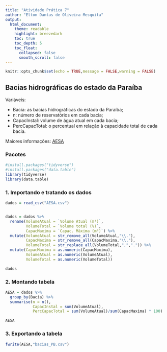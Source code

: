 ```yaml
---
title: "Atividade Prática 7"
author: "Elton Dantas de Oliveira Mesquita"
output:
  html_document:
    theme: readable
    highlight: breezedark
    toc: true
    toc_depth: 5
    toc_float:
      collapsed: false
      smooth_scroll: false
---
```


```r
knitr::opts_chunk$set(echo = TRUE,message = FALSE,warning = FALSE)
```

## Bacias hidrográficas do estado da Paraíba

Variáveis:

- Bacia: as bacias hidrográficas do estado da Paraíba;
- n: número de reservatórios em cada bacia;
- CapacInstal: volume de água atual em cada bacia;
- PercCapacTotal: o percentual em relação à capacidade total de cada bacia.

Maiores informações: <a href="http://www.aesa.pb.gov.br/aesa-website/wp-content/uploads/2016/11/PE_02.pdf" target="_blank">AESA</a>

### Pacotes
```r
#install.packages("tidyverse")
#install.packages("data.table")
library(tidyverse)
library(data.table)
```

### 1. Importando e tratando os dados
```r
dados = read_csv("AESA.csv")


dados = dados %>%
  rename(VolumeAtual = `Volume Atual (m³)`,
         VolumeTotal = `Volume total (%)`,
         CapacMaxima = `Capac. Máxima (m³)`) %>%
  mutate(VolumeAtual = str_remove_all(VolumeAtual,"\\."),
         CapacMaxima = str_remove_all(CapacMaxima,"\\."),
         VolumeTotal = str_replace_all(VolumeTotal,",",".")) %>% 
  mutate(CapacMaxima = as.numeric(CapacMaxima),
         VolumeAtual = as.numeric(VolumeAtual),
         VolumeTotal = as.numeric(VolumeTotal))

dados
```


### 2. Montando tabela
```r
AESA = dados %>%
  group_by(Bacia) %>%
  summarise(n = n(),
            CapacInstal = sum(VolumeAtual),
            PercCapacTotal = sum(VolumeAtual)/sum(CapacMaxima) * 100)

AESA
```


### 3. Exportando a tabela
```r
fwrite(AESA,"bacias_PB.csv")
```



